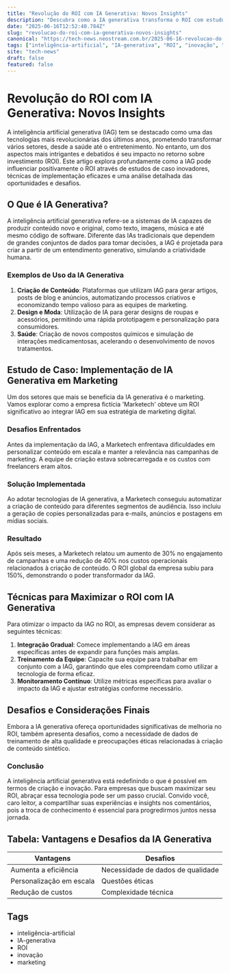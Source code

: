```yaml
---
title: "Revolução do ROI com IA Generativa: Novos Insights"
description: "Descubra como a IA generativa transforma o ROI com estudos de caso inovadores e técnicas eficazes de implementação."
date: "2025-06-16T12:52:40.784Z"
slug: "revolucao-do-roi-com-ia-generativa-novos-insights"
canonical: "https://tech-news.neostream.com.br/2025-06-16-revolucao-do-roi-com-ia-generativa-novos-insights"
tags: ["inteligência-artificial", "IA-generativa", "ROI", "inovação", "marketing"]
site: "tech-news"
draft: false
featured: false
---
```


# Revolução do ROI com IA Generativa: Novos Insights

A inteligência artificial generativa (IAG) tem se destacado como uma das tecnologias mais revolucionárias dos últimos anos, prometendo transformar vários setores, desde a saúde até o entretenimento. No entanto, um dos aspectos mais intrigantes e debatidos é seu impacto no retorno sobre investimento (ROI). Este artigo explora profundamente como a IAG pode influenciar positivamente o ROI através de estudos de caso inovadores, técnicas de implementação eficazes e uma análise detalhada das oportunidades e desafios.

## O Que é IA Generativa?

A inteligência artificial generativa refere-se a sistemas de IA capazes de produzir conteúdo novo e original, como texto, imagens, música e até mesmo código de software. Diferente das IAs tradicionais que dependem de grandes conjuntos de dados para tomar decisões, a IAG é projetada para criar a partir de um entendimento generativo, simulando a criatividade humana.

### Exemplos de Uso da IA Generativa

1. **Criação de Conteúdo**: Plataformas que utilizam IAG para gerar artigos, posts de blog e anúncios, automatizando processos criativos e economizando tempo valioso para as equipes de marketing.
2. **Design e Moda**: Utilização de IA para gerar designs de roupas e acessórios, permitindo uma rápida prototipagem e personalização para consumidores.
3. **Saúde**: Criação de novos compostos químicos e simulação de interações medicamentosas, acelerando o desenvolvimento de novos tratamentos.

## Estudo de Caso: Implementação de IA Generativa em Marketing

Um dos setores que mais se beneficia da IA generativa é o marketing. Vamos explorar como a empresa fictícia 'Marketech' obteve um ROI significativo ao integrar IAG em sua estratégia de marketing digital.

### Desafios Enfrentados

Antes da implementação da IAG, a Marketech enfrentava dificuldades em personalizar conteúdo em escala e manter a relevância nas campanhas de marketing. A equipe de criação estava sobrecarregada e os custos com freelancers eram altos.

### Solução Implementada

Ao adotar tecnologias de IA generativa, a Marketech conseguiu automatizar a criação de conteúdo para diferentes segmentos de audiência. Isso incluiu a geração de copies personalizadas para e-mails, anúncios e postagens em mídias sociais.

### Resultado

Após seis meses, a Marketech relatou um aumento de 30% no engajamento de campanhas e uma redução de 40% nos custos operacionais relacionados à criação de conteúdo. O ROI global da empresa subiu para 150%, demonstrando o poder transformador da IAG.

## Técnicas para Maximizar o ROI com IA Generativa

Para otimizar o impacto da IAG no ROI, as empresas devem considerar as seguintes técnicas:

1. **Integração Gradual**: Comece implementando a IAG em áreas específicas antes de expandir para funções mais amplas.
2. **Treinamento da Equipe**: Capacite sua equipe para trabalhar em conjunto com a IAG, garantindo que eles compreendam como utilizar a tecnologia de forma eficaz.
3. **Monitoramento Contínuo**: Utilize métricas específicas para avaliar o impacto da IAG e ajustar estratégias conforme necessário.

## Desafios e Considerações Finais

Embora a IA generativa ofereça oportunidades significativas de melhoria no ROI, também apresenta desafios, como a necessidade de dados de treinamento de alta qualidade e preocupações éticas relacionadas à criação de conteúdo sintético.

### Conclusão

A inteligência artificial generativa está redefinindo o que é possível em termos de criação e inovação. Para empresas que buscam maximizar seu ROI, abraçar essa tecnologia pode ser um passo crucial. Convido você, caro leitor, a compartilhar suas experiências e insights nos comentários, pois a troca de conhecimento é essencial para progredirmos juntos nessa jornada.

## Tabela: Vantagens e Desafios da IA Generativa

| Vantagens               | Desafios                   |
|-------------------------|----------------------------|
| Aumenta a eficiência    | Necessidade de dados de qualidade |
| Personalização em escala| Questões éticas              |
| Redução de custos       | Complexidade técnica         |

## Tags

- inteligência-artificial
- IA-generativa
- ROI
- inovação
- marketing